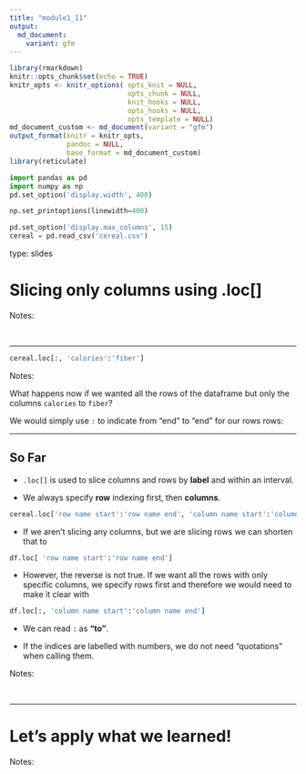 ```yaml
---
title: "module1_11"
output: 
  md_document:
    variant: gfm
---
```



```r
library(rmarkdown)
knitr::opts_chunk$set(echo = TRUE)
knitr_opts <- knitr_options( opts_knit = NULL,
                             opts_chunk = NULL,
                             knit_hooks = NULL,
                             opts_hooks = NULL,
                             opts_template = NULL)
md_document_custom <- md_document(variant = "gfm")
output_format(knitr = knitr_opts,
              pandoc = NULL,
              base_format = md_document_custom)
library(reticulate)
```


```python
import pandas as pd
import numpy as np
pd.set_option('display.width', 400)

np.set_printoptions(linewidth=400)

pd.set_option('display.max_columns', 15)
cereal = pd.read_csv('cereal.csv')
```

type: slides

# Slicing only columns using .loc[]


Notes: 

<br>

---


```python
cereal.loc[:, 'calories':'fiber']
```


Notes: 

What happens now if we wanted all the rows of the dataframe but only the columns `calories` to `fiber`?

We would simply use `:` to indicate from "end" to "end" for our rows rows:

---

## So Far
    
- `.loc[]` is used to slice columns and rows by **label** and within an interval.

- We always specify **row** indexing first, then **columns**.
  
 ```python
cereal.loc['row name start':'row name end', 'column name start':'column name end']
```
  
- If we aren’t slicing any columns, but we are slicing rows  we can shorten that to
```python
df.loc[ 'row name start':'row name end']
```

- However, the reverse is not true. If we want all the rows with only specific columns, we specify rows first and therefore we would need to make it clear with 
```python
df.loc[:, 'column name start':'column name end']
```

- We can read `:` as **"to"**.

- If the indices are labelled with numbers, we do not need "quotations" when calling them.
  
Notes:

<br>

    
---
    
# Let’s apply what we learned!
    
Notes:

<br>

    